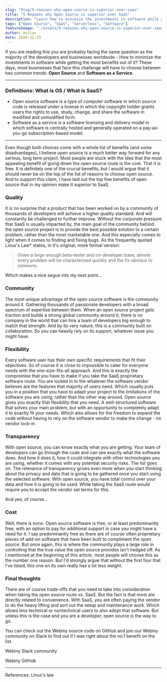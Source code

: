 ```yaml
---
slug: "blog/5-reasons-why-open-source-is-superior-over-saas"
title: "5 Reasons why Open Source is superior over SaaS"
description: "Learn how to minimize the investments in software while getting the most benefits out of it."
tags: ["Open Source", "SaaS", "Serverless", "Software"]
featureImage: "./assets/5-reasons-why-open-source-is-superior-over-saas/coverImg.png"
author: mislav
date: 2020-12-23
---
```


If you are reading this you are probably facing the same question as the majority of the developers and businesses worldwide - How to minimize the investments in software while getting the most benefits out of it? These days, most businesses that face this challenge will have to choose between two common trends: **Open Source** and **Software as a Service**.

---

### Definitions: What is OS / What is SaaS?

- Open source software is a type of computer software in which source code is released under a license in which the copyright holder grants users the rights to use, study, change, and share the software in modified and unmodified form.
- Software as a service is a software licensing and delivery model in which software is centrally hosted and generally operated on a pay-as-you-go subscription-based model.

---

Even though both choices come with a whole list of benefits (and some disadvantages), I believe open source is a much better way forward for any serious, long term project. Most people are stuck with the idea that the most appealing benefit of going down the open source route is the cost. That it is free. It is definitely one of the crucial benefits, but I would argue that it should never be on the top of the list of reasons to choose open source. And to support this claim, I have laid out the top five benefits of open source that in my opinion make it superior to SaaS.

### Quality

It is no surprise that a product that has been worked on by a community of thousands of developers will achieve a higher quality standard. And will constantly be challenged to further improve. Without the corporate pressure that SaaS is usually impacted by, the main goal of the community behind the open source project is to provide the best possible solution to a certain problem, rather than the most marketable one. And this especially comes to light when it comes to finding and fixing bugs. As the frequently quoted Linus's Law\* states, in it's original, more formal version:

> Given a large enough beta-tester and co-developer base, almost every problem will be characterised quickly and the fix obvious to someone.

Which makes a nice segue into my next point...

### Community

The most unique advantage of the open source software is the community around it. Gathering thousands of passionate developers with a broad spectrum of expertise between them. When an open source project gets traction and builds a strong global community around it, there is no company in the world that can hire a team of developers big enough to match that strength. And by its very nature, this is a community built on collaboration. So you can heavily rely on its support, whatever issue you might have.

### Flexibility

Every software user has their own specific requirements that fit their objectives. So of course it is close to impossible to cater for everyone needs with the one-size-fits-all approach. And this is exactly the compromise that you have to make if you take the SaaS proprietary software route. You are locked in to the whatever the software vendor believes are the features that majority of users need. Which usually puts you in a position that you have to adapt your project to the limitations of the software you are using, rather than the other way around.
Open source gives you exactly that flexibility that you need. A well-structured software that solves your main problem, but with an opportunity to completely adapt it to exactly fit your needs. Which also allows for the freedom to expand the code without having to rely on the software vendor to make the change - no vendor lock-in.

### Transparency

With open source, you can know exactly what you are getting. Your team of developers can go through the code and can see exactly what the software does. And how it does it, how it could integrate with other technologies you are using, whether it comes with any potential security risks. The list goes on.
The relevance of transparency grows even more when you start thinking about the privacy and data that is going to be gathered once you start using the selected software. With open source, you have total control over your data and how it is going to be used. While taking the SaaS route would require you to accept the vendor set terms for this.

And yes, of course...

### Cost

Well, there is none. Open source software is free, or at least predominantly free, with an option to pay for additional support in case you might have a need for it. I say predominantly free as there are of course often proprietary pieces of add-on software that have been built to compliment the open source. But once again, this is where the community plays a large role in controlling that the true value the open source provides isn't hedged off. As I mentioned at the beginning of this article, most people will choose this as the number one reason. But I'd strongly argue that without the first four that I've listed, this one on its own really has a lot less weight.

### Final thoughts

There are of course trade-offs that you need to take into consideration when taking the open source route vs. SaaS. But the fact is that most are directly related to convenience. With SaaS, you are often paying the vendor to do the heavy lifting and sort out the setup and maintenance work. Which allows less technical or nontechnical users to also adopt that software. But unless this is the case and you are a developer, open source is the way to go.

You can check out the Webiny source code on GitHub and join our Webiny community on Slack to find out if I was right about the no.1 benefit on the list.

Webiny <ExternalLink href="https://webiny.com/slack?utm_source=Webiny-blog&utm_medium=webiny-slack-community&utm_campaign=webiny-daily-posts-dec-21&utm_content=webiny-slack-community&utm_term=W00450">Slack community</ExternalLink>

Webiny <ExternalLink href="https://github.com/webiny/webiny-js?utm_source=GitHub&utm_medium=webiny-github&utm_campaign=webiny-daily-posts-dec-21&utm_content=webiny-github-repo&utm_term=W00451">GitHub</ExternalLink>

---

References: <ExternalLink href="https://en.wikipedia.org/wiki/Linus"> Linus's law</ExternalLink>
